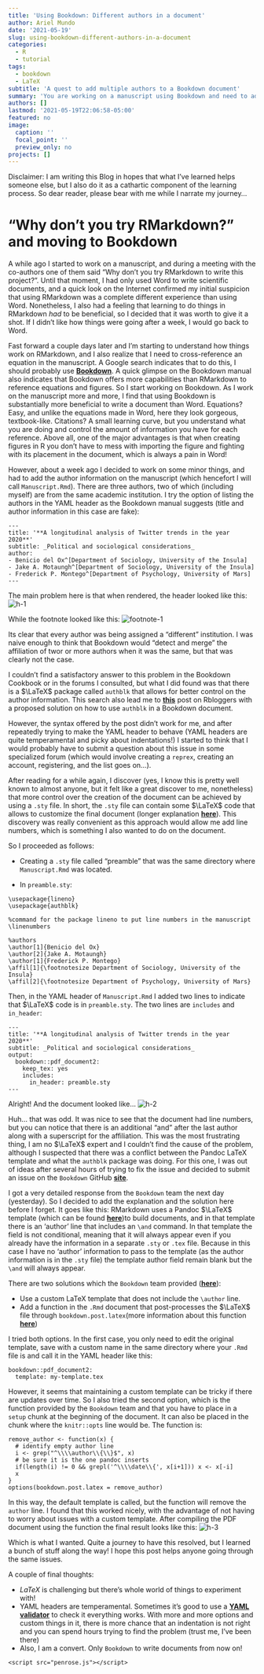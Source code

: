```yaml
---
title: 'Using Bookdown: Different authors in a document'
author: Ariel Mundo
date: '2021-05-19'
slug: using-bookdown-different-authors-in-a-document
categories:
  - R
  - tutorial
tags:
  - bookdown
  - LaTeX
subtitle: 'A quest to add multiple authors to a Bookdown document'
summary: 'You are working on a manuscript using Bookdown and need to add author information. How do you do it without using the predefined method?'
authors: []
lastmod: '2021-05-19T22:06:58-05:00'
featured: no
image:
  caption: ''
  focal_point: ''
  preview_only: no
projects: []
---
```


Disclaimer: I am writing this Blog in hopes that what I've learned helps someone else, but I also do it as a cathartic component of the learning process. So dear reader, please bear with me while I narrate my journey...

# "Why don't you try RMarkdown?" and moving to Bookdown

A while ago I started to work on a manuscript, and during a meeting with the co-authors one of them said "Why don't you try RMarkdown to write this project?". Until that moment, I had only used Word to write scientific documents, and a quick look on the Internet confirmed my initial suspicion that using RMarkdown was a complete different experience than using Word. Nonetheless, I also had a feeling that learning to do things in RMarkdown _had_ to be beneficial, so I decided that it was worth to give it a shot. If I didn't like how things were going after a week, I would go back to Word. 

Fast forward a couple days later and I'm starting to understand how things work on RMarkdown, and I also realize that I need to cross-reference an equation in the manuscript. A Google search indicates that to do this, I should probably use [**Bookdown**](https://bookdown.org/yihui/rmarkdown/). A quick glimpse on the Bookdown manual also indicates that Bookdown offers more capabilities than RMarkdown to reference equations and figures. So I start working on Bookdown. As I work on the manuscript more and more, I find that using Bookdown is substantially more beneficial to write a document than Word. Equations? Easy, and unlike the equations made in Word, here they look gorgeous, textbook-like. Citations? A small learning curve, but you understand what you are doing and control the amount of information you have for each reference. Above all, one of the major advantages is that when creating figures in R you don't have to mess with importing the figure and fighting with its placement in the document, which is always a pain in Word!

However, about a week ago I decided to work on some minor things, and had to add the author information on the manuscript (which hencefort I will call `Manuscript.Rmd`). There are three authors, two of which (including myself) are from the same academic institution. I try the option of listing the authors in the YAML header as the Bookdown manual suggests (title and author information in this case are fake):

```{}
---
title: '**A longitudinal analysis of Twitter trends in the year 2020**'
subtitle: _Political and sociological considerations_
author:
- Benicio del Ox^[Department of Sociology, University of the Insula]
- Jake A. Motaungh^[Department of Sociology, University of the Insula]
- Frederick P. Montego^[Department of Psychology, University of Mars]
---
```

The main problem here is that when rendered, the header looked like this:
![h-1](Header_1.JPG)


While the footnote looked like this:
![footnote-1](footnote_1.JPG)


Its clear that every author was being assigned a "different" institution. I was naive enough to think that Bookdown would "detect and merge" the affiliation of twor or more authors when it was the same, but that was clearly not the case. 

I couldn't find a satisfactory answer to this problem in the Bookdown Cookbook or in the forums I consulted, but what I did found was that there is a $\LaTeX$ package called `authblk` that allows for better control on the author information. This search also lead me to [**this**](https://www.r-bloggers.com/2020/12/author-with-affiliation-in-bookdown-html-and-pdf/) post on Rbloggers with a proposed solution on how to use `authblk` in a Bookdown document. 

However, the syntax offered by the post didn't work for me, and after repeatedly trying to make the YAML header to behave (YAML headers are quite temperamental and picky about indentations!) I started to think that I would probably have to submit a question about this issue in some specialized forum (which would involve creating a `reprex`, creating an account, registering, and the list goes on...).


After reading for a while again, I discover (yes, I know this is pretty well known to almost anyone, but it felt like a great discover to me, nonetheless) that more control over the creation of the document can be achieved by using a `.sty` file. In short, the `.sty` file can contain some $\LaTeX$ code that allows to customize the final document (longer explanation [**here**](http://dw.tug.org/pracjourn/2005-3/asknelly/nelly-sty-&-cls.pdf)). This discovery was really convenient as this approach would allow me add line numbers, which is something I also wanted to do on the document.

So I proceeded as follows:

- Creating a `.sty` file called "preamble" that was the same directory where `Manuscript.Rmd` was located.

- In `preamble.sty`:

```{}
\usepackage{lineno}
\usepackage{authblk}

%command for the package lineno to put line numbers in the manuscript
\linenumbers

%authors
\author[1]{Benicio del Ox}
\author[2]{Jake A. Motaungh}
\author[1]{Frederick P. Montego}
\affil[1]{\footnotesize Department of Sociology, University of the Insula}
\affil[2]{\footnotesize Department of Psychology, University of Mars}

```

Then, in the YAML header of `Manuscript.Rmd` I added two lines to indicate that $\LaTeX$ code is in `preamble.sty`. The two lines are `includes` and `in_header`:

```{}
---
title: '**A longitudinal analysis of Twitter trends in the year 2020**'
subtitle: _Political and sociological considerations_
output:  
  bookdown::pdf_document2:
    keep_tex: yes
    includes:
      in_header: preamble.sty
---

```

Alright! And the document looked like...
![h-2](Header_2.JPG)

Huh... that was odd. It was nice to see that the document had line numbers, but you can notice that there is an additional "and" after the last author along with a superscript for the affiliation. This was the most frustrating thing, I am no $\LaTeX$ expert and I couldn't find the cause of the problem, although I suspected that there was a conflict between the Pandoc LaTeX template and what the `authblk` package was doing. For this one, I was out of ideas after several hours of trying to fix the issue and decided to submit an issue on the `Bookdown` GitHub [**site**](https://github.com/rstudio/bookdown). 

I got a very detailed response from the `Bookdown` team the next day (yesterday). So I decided to add the explanation and the solution here before I forget. It goes like this: RMarkdown uses a Pandoc $\LaTeX$ template (which can be found [**here**](https://github.com/jgm/pandoc/blob/master/data/templates/default.latex))to build documents, and in that template there is an 'author' line that includes an `\and` command. In that template the field is not conditional, meaning that it will always appear even if you already have the information in a separate `.sty` or `.tex` file. Because in this case I have no 'author' information to pass to the template (as the author information is in the `.sty` file) the template author field remain blank but the `\and` will always appear.

There are two solutions which the `Bookdown` team provided ([**here**](https://github.com/rstudio/bookdown/issues/1158)):

- Use a custom LaTeX template that does not include the `\author` line.
- Add a function in the `.Rmd` document that post-processes the $\LaTeX$ file through `bookdown.post.latex`(more information about this function [**here**](https://github.com/rstudio/bookdown/blob/master/R/latex.R))

I tried both options. In the first case, you only need to edit the original template, save with a custom name in the same directory where your `.Rmd` file is and call it in the YAML header like this:

```{}
bookdown::pdf_document2:
  template: my-template.tex
```

However, it seems that maintaining a custom template can be tricky if there are updates over time. So I also tried the second option, which is the function provided by the `Bookdown` team and that you have to place in a `setup` chunk at the beginning of the document. It can also be placed in the chunk where the `knitr::opts` line would be. The function is:

```{}
remove_author <- function(x) {
  # identify empty author line
  i <- grep("^\\\\author\\{\\}$", x)
  # be sure it is the one pandoc inserts
  if(length(i) != 0 && grepl('^\\\\date\\{', x[i+1])) x <- x[-i]
  x
}
options(bookdown.post.latex = remove_author)

```

In this way, the default template is called, but the function will remove the `author` line. I found that this worked nicely, with the advantage of not having to worry about issues with a custom template. After compiling the PDF document using the function the final result looks like this:
![h-3](Header_3.JPG)

Which is what I wanted. Quite a journey to have this resolved, but I learned a bunch of stuff along the way! I hope this post helps anyone going through the same issues.

A couple of final thoughts:

- $LaTeX$ is challenging but there's whole world of things to experiment with! 
- YAML headers are temperamental. Sometimes it's good to use a [**YAML validator**](https://yamlvalidator.com/) to check it everything works. With more and more options and custom things in it, there is more chance that an indentation is not right and you can spend hours trying to find the problem (trust me, I've been there)
- Also, I am a convert. Only `Bookdown` to write documents from now on!


<script src="https://cdn.jsdelivr.net/npm/p5@1.4.0/lib/p5.js"></script>
    <script src="penrose.js"></script>

